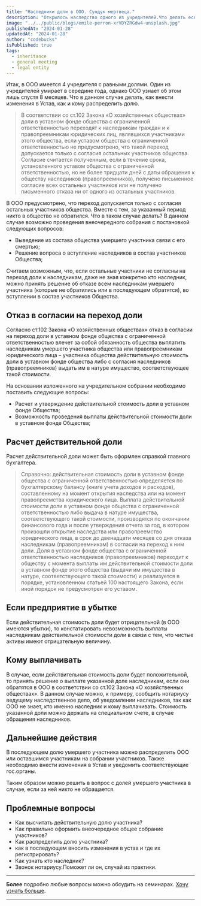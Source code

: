 ```yaml
---
title: "Наследники доли в ООО. Сундук мертвеца."
description: "Открылось наследство одного из учредителей.Что делать если наследники не обращаются за долей.Как внести изменения в устав. Как выплатить действительную стоимость доли. Что делать если ООО имеет убыток"
image: "../../public/blogs/emile-perron-xrVDYZRGdw4-unsplash.jpg"
publishedAt: "2024-01-28"
updatedAt: "2024-01-28"
author: "codebucks"
isPublished: true
tags:
  - inheritance
  - general meeting
  - legal entity
---
```


Итак, в ООО имеется 4 учредителя с равными долями. Один из учредителей умирает в середине года, однако ООО узнает об этом лишь спустя 8 месяцев. Что в данном случае делать, как внести изменения в Устав, как и кому распределить долю.

> В соответствии со ст.102 Закона «О хозяйственных обществах» доли
> в уставном фонде общества с ограниченной ответственностью переходят
> к наследникам граждан и к правопреемникам юридических лиц, являвшихся
> участниками этого общества, если уставом общества с ограниченной
> ответственностью не предусмотрено, что такой переход допускается только
> с согласия остальных участников общества. Согласие считается полученным, если
> в течение срока, установленного уставом общества с ограниченной ответственностью,
> но не более тридцати дней с даты обращения к обществу наследников (правопреемников),
> получено письменное согласие всех остальных участников или не получено письменного
> отказа ни от одного из остальных участников.

В ООО предусмотрено, что переход допускается только с согласия остальных участников общества.
Вместе с тем, за указанный период никто в общество не обратился. Что в таком случае делать?
В данном случае возможно проведения внеочередного собрания с постановкой следующих вопросов:

- Выведение из состава общества умершего участника связи с его смертью;
- Решение вопроса о вступление наследников в состав участников Общества;

Считаем возможным, что, если остальные участники не согласны на переход доли к наследникам, даже не зная конкретно кто наследник, можно принять решение об отказе всем наследникам умершего участника (которые не обратились или в последующем обратятся), во вступлении в состав участников Общества.

## Отказ в согласии на переход доли

Согласно ст.102 Закона «О хозяйственных обществах» отказ в согласии на переход доли в уставном фонде общества с ограниченной ответственностью влечет за собой обязанность общества выплатить наследникам умершего участника общества или правопреемникам юридического лица – участника общества действительную стоимость доли в уставном фонде общества либо с согласия наследников (правопреемников) выдать им в натуре имущество, соответствующее такой стоимости.

На основании изложенного на учредительном собрании необходимо поставить следующие вопросы:

- Расчет и утверждение действительной стоимость доли в уставном фонде Общества;
- Возможность проведения выплаты действительной стоимости доли в уставном фонде Общества;

## Расчет действительной доли

Расчет действительной доли может быть оформлен справкой главного бухгалтера.

> Справочно: действительная стоимость доли в уставном фонде общества с ограниченной ответственностью определяется по бухгалтерскому балансу (книге учета доходов и расходов), составленному на момент открытия наследства или на момент правопреемства юридического лица. Выплата действительной стоимости доли в уставном фонде общества с ограниченной ответственностью либо выдача в натуре имущества, соответствующего такой стоимости, производятся по окончании финансового года и после утверждения отчета за год, в котором произошли открытие наследства или правопреемство юридического лица, в срок до двенадцати месяцев со дня отказа наследникам (правопреемникам) в согласии на переход к ним доли. Доля в уставном фонде общества с ограниченной ответственностью наследников (правопреемников) переходит к обществу с момента выплаты им действительной стоимости доли в уставном фонде этого общества (выдачи им имущества в натуре, соответствующего такой стоимости) и реализуется в порядке, установленном статьей 100 настоящего Закона, если иной порядок не предусмотрен его уставом.

## Если предприятие в убытке

Если действительная стоимость доли будет отрицательной (в ООО имеются убытки), то констатировать невозможность выплаты наследникам действительной стоимости доли в связи с тем, что чистые активы имеют отрицательную величину.

## Кому выплачивать

В случае, если действительная стоимость доли будет положительной, то принять решение о выплате указанной доле наследникам, если они обратятся в ООО в соответствии со ст.102 Закона «О хозяйственных обществах». В данном случае можно, к примеру, сообщить нотариусу ведущему наследственное дело, об уведомлении наследников, так как ООО не знает, кто именно наследник и кому выплачивать. Стоимость указанной доли можно держать на специальном счете, в случае обращения наследников.

## Дальнейшие действия

В последующем долю умершего участника можно распределить ООО или оставшимся участникам на собрании участников.
Также необходимо внести изменения в Устав и уведомить соответствующие гос.органы.

Таким образом можно решить в вопрос с долей умершего участника в случае, если за ней никто не обращается.

## Проблемные вопросы

- Как высчитать действительную долю участника?
- Как правильно оформить внеочередное общее собрание участников?
- Как распределить долю участника?
- как в последующем вносить изменения в устав и где их регистрировать?
- Как узнать кто наследник?
- Звонок нотариусу.Поможет ли он, случай из практики.

---

**Более** подробно любые вопросы можно обсудить на семинарах. [Хочу узнать больше](../contact).

---
